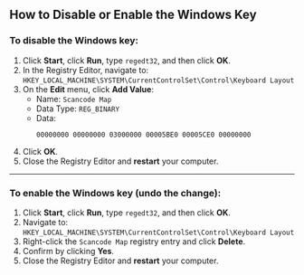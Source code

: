## How to Disable or Enable the Windows Key

### To **disable** the Windows key:

1. Click **Start**, click **Run**, type `regedt32`, and then click **OK**.
2. In the Registry Editor, navigate to:  
   `HKEY_LOCAL_MACHINE\SYSTEM\CurrentControlSet\Control\Keyboard Layout`
3. On the **Edit** menu, click **Add Value**:
   - Name: `Scancode Map`
   - Data Type: `REG_BINARY`
   - Data:  
     ```
     00000000 00000000 03000000 00005BE0 00005CE0 00000000
     ```
4. Click **OK**.
5. Close the Registry Editor and **restart** your computer.

---

### To **enable** the Windows key (undo the change):

1. Click **Start**, click **Run**, type `regedt32`, and then click **OK**.
2. Navigate to:  
   `HKEY_LOCAL_MACHINE\SYSTEM\CurrentControlSet\Control\Keyboard Layout`
3. Right-click the `Scancode Map` registry entry and click **Delete**.
4. Confirm by clicking **Yes**.
5. Close the Registry Editor and **restart** your computer.
